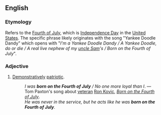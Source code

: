 ==English==

===Etymology===
Refers to the [[w:Fourth of July|Fourth of July]], which is [[w:Independence Day|Independence Day]] in the [[w:United States of America|United States]]. The specific phrase likely originates with the song "Yankee Doodle Dandy" which opens with "''I'm a Yankee Doodle Dandy / A Yankee Doodle, do or die / A real live nephew of my [[Uncle Sam|uncle Sam]]'s / Born on the Fourth of July''".

===Adjective===
{{en-adj|pos=[[born]] [[on]] [[the]] [[Fourth of July]]|-}}

# {{idiomatic|US}} [[demonstratively|Demonstratively]] [[patriotic]].
#:''I was '''born on the Fourth of July''' / No one more loyal than I''. &mdash; Tom Paxton's song about [[veteran]] [[w:Ron Kovic|Ron Kovic]], ''[[w:Born on the Fourth of July|Born on the Fourth of July]]''.
#: ''He was never in the service, but he acts like he was '''born on the Fourth of July'''.''